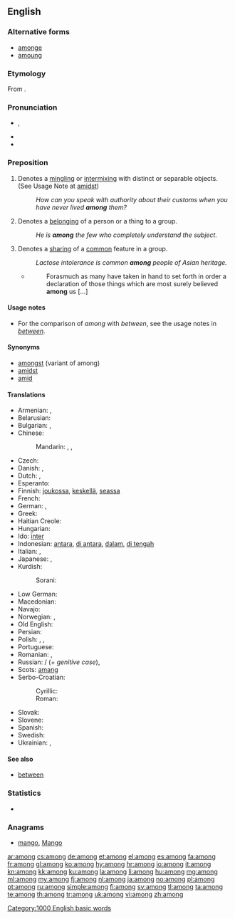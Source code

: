 ==English==

===Alternative forms===
* [[amonge]] {{qualifier|archaic}}
* [[amoung]] {{qualifier|obsolete}}

===Etymology===
From {{etyl|ang}} {{term|ongemang|onġemang|lang=ang}}.

===Pronunciation===
* {{IPA|/əˈmʌŋ/}}, {{X-SAMPA|/@"mVN/}}
* {{audio|en-us-among.ogg|Audio (US)}}
* {{hyphenation|a|mong}}

===Preposition===
{{en-prep}}

# Denotes a [[mingling]] or [[intermixing]] with distinct or separable objects. (See Usage Note at [[amidst]])
#: ''How can you speak with authority about their customs when you have never lived '''among''' them?''
# Denotes a [[belong]]ing of a person or a thing to a group.
#: ''He is '''among''' the few who completely understand the subject.''
# Denotes a [[share|sharing]] of a [[common]] feature in a group.
#: ''Lactose intolerance is common '''among''' people of Asian heritage.''
#* {{RQ:Authorized Version|Luke|1|1}}
#*: Forasmuch as many have taken in hand to set forth in order a declaration of those things which are most surely believed '''among''' us […]

====Usage notes====
* For the comparison of ''among'' with ''between'', see the usage notes in ''[[between]]''.

====Synonyms====
* [[amongst]] (variant of among)
* [[amidst]]
* [[amid]]

====Translations====
{{trans-top|mingling or intermixing}}
* Armenian: {{t-|hy|մեջ|tr=meǰ}}, {{t-|hy|միջև|tr=miǰev}}
* Belarusian: {{t|be|сярод|tr=sjaród|sc=Cyrl}}
* Bulgarian: {{t+|bg|сред|tr=sred}}, {{t+|bg|между|tr=meždú}}
* Chinese:
*: Mandarin: {{t|cmn|其中|tr=qízhōng|sc=Hani}}, {{t|cmn|之間|sc=Hani}}, {{t|cmn|之间|tr=zhījiān|sc=Hani}}
* Czech: {{t+|cs|mezi}}
* Danish: {{t-|da|mellem}}, {{t-|da|blandt}}
* Dutch: {{t+|nl|tussen}}, {{t|nl|onder}}
* Esperanto: {{t-|eo|inter|xs=Esperanto}}
* Finnish: [[joukossa]], [[keskellä]], [[seassa]]
* French: {{t+|fr|parmi}}
* German: {{t+|de|unter}}, {{t+|de|zwischen}}
* Greek: {{t+|el|ανάμεσα||tr=anámesa}}
* Haitian Creole: {{tø|ht|pami}}
* Hungarian: {{t+|hu|között}}
* Ido: [[inter]]
* Indonesian: [[antara]], [[di antara]], [[dalam]], [[di tengah]]
* Italian: {{t+|it|tra}}, {{t+|it|sotto}}
* Japanese: {{t|ja|中|tr=[[なか]], naka|sc=Jpan}}, {{t|ja|間|tr=[[あいだ]], aida|sc=Jpan}}
* Kurdish:
*: Sorani: {{ku-Arab|[[نێوان]]}}
{{trans-mid}}
* Low German: {{t|nds|mang}}
* Macedonian: {{t|mk|меѓу|tr=méǵu|sc=Cyrl}}
* Navajo: {{tø|nv|atah}}
* Norwegian: {{t+|no|blant}}, {{t+|no|mellom}}
* Old English: {{t-|ang|gemang|alt=ġemang|xs=Old English}}
* Persian: {{t|fa|در میان|tr=dar miyân-e|sc=fa-Arab}}
* Polish: {{t+|pl|wśród}}, {{t|pl|pośród}}, {{t|pl|między}}
* Portuguese: {{t+|pt|entre}}
* Romanian: {{t-|ro|între}}, {{t|ro|printre}}
* Russian: {{t|ru|среди|tr=sredí}} / {{t|ru|средь|tr=sredʹ}} (+ ''genitive case''), {{t|ru|между|tr=méždu}}
* Scots: [[amang]]
* Serbo-Croatian:
*: Cyrillic: {{t|sh|међу|sc=Cyrl}}
*: Roman: {{t|sh|među}}
* Slovak: {{t|sk|medzi}}
* Slovene: {{t+|sl|med}}
* Spanish: {{t+|es|entre}}
* Swedish: {{t+|sv|bland}}
* Ukrainian: {{t|uk|серед|tr=seréd|sc=Cyrl}}, {{t|uk|між|tr=miž|sc=Cyrl}}
{{trans-bottom}}

====See also====
* [[between]]

===Statistics===
* {{rank|seen|better|name|209|among|done|days|something}}

===Anagrams===
* [[mango#English|mango]], [[Mango#English|Mango]]

[[Category:1000 English basic words]]

[[ar:among]]
[[cs:among]]
[[de:among]]
[[et:among]]
[[el:among]]
[[es:among]]
[[fa:among]]
[[fr:among]]
[[gl:among]]
[[ko:among]]
[[hy:among]]
[[hr:among]]
[[io:among]]
[[it:among]]
[[kn:among]]
[[kk:among]]
[[ku:among]]
[[la:among]]
[[li:among]]
[[hu:among]]
[[mg:among]]
[[ml:among]]
[[my:among]]
[[fj:among]]
[[nl:among]]
[[ja:among]]
[[no:among]]
[[pl:among]]
[[pt:among]]
[[ru:among]]
[[simple:among]]
[[fi:among]]
[[sv:among]]
[[tl:among]]
[[ta:among]]
[[te:among]]
[[th:among]]
[[tr:among]]
[[uk:among]]
[[vi:among]]
[[zh:among]]
